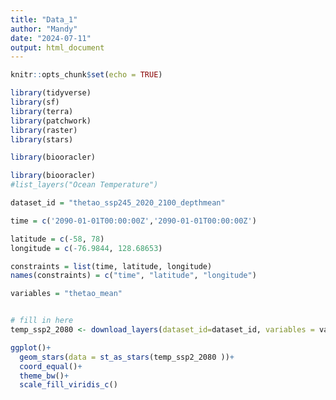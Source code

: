 ```yaml
---
title: "Data_1"
author: "Mandy"
date: "2024-07-11"
output: html_document
---
```


```r
knitr::opts_chunk$set(echo = TRUE)

library(tidyverse)
library(sf)
library(terra)
library(patchwork)
library(raster)
library(stars)

library(biooracler)
```

```r
library(biooracler)
#list_layers("Ocean Temperature")
```

```r
dataset_id = "thetao_ssp245_2020_2100_depthmean"

time = c('2090-01-01T00:00:00Z','2090-01-01T00:00:00Z')

latitude = c(-58, 78)
longitude = c(-76.9844, 128.68653) 

constraints = list(time, latitude, longitude)
names(constraints) = c("time", "latitude", "longitude")

variables = "thetao_mean"


# fill in here
temp_ssp2_2080 <- download_layers(dataset_id=dataset_id, variables = variables, constraints = constraints)
```

```r
ggplot()+
  geom_stars(data = st_as_stars(temp_ssp2_2080 ))+
  coord_equal()+
  theme_bw()+
  scale_fill_viridis_c()
```

